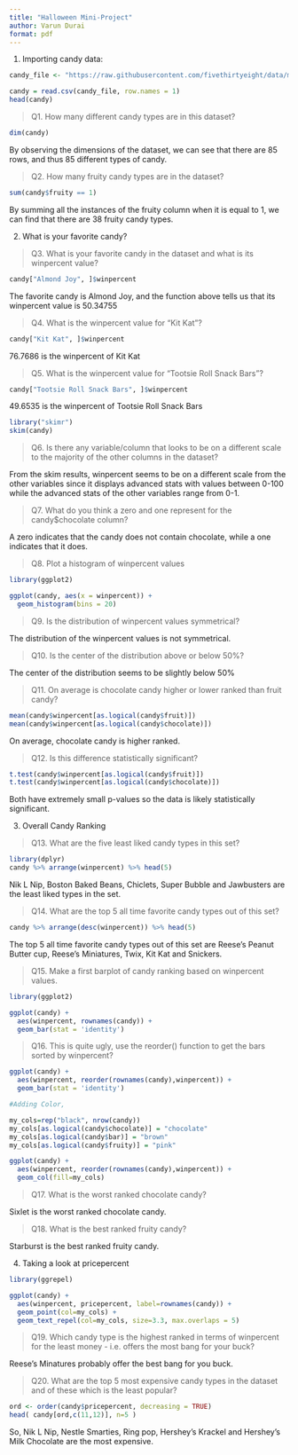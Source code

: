 ```yaml
---
title: "Halloween Mini-Project"
author: Varun Durai
format: pdf
---
```


1. Importing candy data:

```r
candy_file <- "https://raw.githubusercontent.com/fivethirtyeight/data/master/candy-power-ranking/candy-data.csv"

candy = read.csv(candy_file, row.names = 1)
head(candy)
```

> Q1. How many different candy types are in this dataset?

```r
dim(candy)
```
 
By observing the dimensions of the dataset, we can see that there are 85 rows, and thus 85 different types of candy. 

> Q2. How many fruity candy types are in the dataset?

```r
sum(candy$fruity == 1)
```

By summing all the instances of the fruity column when it is equal to 1, we can find that there are 38 fruity candy types.

2. What is your favorite candy?

> Q3. What is your favorite candy in the dataset and what is its winpercent value?

```r
candy["Almond Joy", ]$winpercent
```

The favorite candy is Almond Joy, and the function above tells us that its winpercent value is 50.34755

> Q4. What is the winpercent value for “Kit Kat”?

```r
candy["Kit Kat", ]$winpercent
```

76.7686 is the winpercent of Kit Kat

> Q5. What is the winpercent value for “Tootsie Roll Snack Bars”?

```r
candy["Tootsie Roll Snack Bars", ]$winpercent
```

49.6535 is the winpercent of Tootsie Roll Snack Bars

```r
library("skimr")
skim(candy)
```

> Q6. Is there any variable/column that looks to be on a different scale to the majority of the other columns in the dataset?

From the skim results, winpercent seems to be on a different scale from the other variables since it displays advanced stats with values between 0-100 while the advanced stats of the other variables range from 0-1. 

> Q7. What do you think a zero and one represent for the candy$chocolate column?

A zero indicates that the candy does not contain chocolate, while a one indicates that it does. 

> Q8. Plot a histogram of winpercent values

```r
library(ggplot2)

ggplot(candy, aes(x = winpercent)) +
  geom_histogram(bins = 20)
```

> Q9. Is the distribution of winpercent values symmetrical? 

The distribution of the winpercent values is not symmetrical. 

> Q10. Is the center of the distribution above or below 50%?

The center of the distribution seems to be slightly below 50%

> Q11. On average is chocolate candy higher or lower ranked than fruit candy?

```r
mean(candy$winpercent[as.logical(candy$fruit)])
mean(candy$winpercent[as.logical(candy$chocolate)])
```

On average, chocolate candy is higher ranked. 

> Q12. Is this difference statistically significant?

```r
t.test(candy$winpercent[as.logical(candy$fruit)])
t.test(candy$winpercent[as.logical(candy$chocolate)])
```
 
 Both have extremely small p-values so the data is likely statistically significant. 
 
3. Overall Candy Ranking

> Q13. What are the five least liked candy types in this set?

```r
library(dplyr)
candy %>% arrange(winpercent) %>% head(5)
```

Nik L Nip, Boston Baked Beans, Chiclets, Super Bubble and Jawbusters are the least liked types in the set. 

> Q14. What are the top 5 all time favorite candy types out of this set?

```r
candy %>% arrange(desc(winpercent)) %>% head(5)
```

The top 5 all time favorite candy types out of this set are Reese's Peanut Butter cup, Reese's Miniatures, Twix, Kit Kat and Snickers. 

> Q15. Make a first barplot of candy ranking based on winpercent values. 

```r
library(ggplot2)

ggplot(candy) + 
  aes(winpercent, rownames(candy)) +
  geom_bar(stat = 'identity')
```

> Q16. This is quite ugly, use the reorder() function to get the bars sorted by winpercent?

```r
ggplot(candy) + 
  aes(winpercent, reorder(rownames(candy),winpercent)) +
  geom_bar(stat = 'identity')

#Adding Color,

my_cols=rep("black", nrow(candy))
my_cols[as.logical(candy$chocolate)] = "chocolate"
my_cols[as.logical(candy$bar)] = "brown"
my_cols[as.logical(candy$fruity)] = "pink"

ggplot(candy) + 
  aes(winpercent, reorder(rownames(candy),winpercent)) +
  geom_col(fill=my_cols)
```

>  Q17. What is the worst ranked chocolate candy?

Sixlet is the worst ranked chocolate candy.

> Q18. What is the best ranked fruity candy?

Starburst is the best ranked fruity candy. 

4. Taking a look at pricepercent

```r
library(ggrepel)

ggplot(candy) +
  aes(winpercent, pricepercent, label=rownames(candy)) +
  geom_point(col=my_cols) + 
  geom_text_repel(col=my_cols, size=3.3, max.overlaps = 5)
```

> Q19. Which candy type is the highest ranked in terms of winpercent for the least money - i.e. offers the most bang for your buck?

Reese's Minatures probably offer the best bang for you buck.

> Q20. What are the top 5 most expensive candy types in the dataset and of these which is the least popular?

```r
ord <- order(candy$pricepercent, decreasing = TRUE)
head( candy[ord,c(11,12)], n=5 )
```

So, Nik L Nip, Nestle Smarties, Ring pop, Hershey's Krackel and Hershey's Milk Chocolate are the most expensive. 


